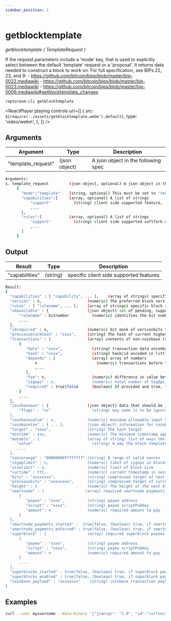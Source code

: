 ```yaml
---
sidebar_position: 1
---
```



# getblocktemplate

_getblocktemplate ( TemplateRequest )_

If the request parameters include a 'mode' key, that is used to explicitly select between the default 'template' request or a 'proposal'.
It returns data needed to construct a block to work on.
For full specification, see BIPs 22, 23, and 9: - https://github.com/bitcoin/bips/blob/master/bip-0022.mediawiki - https://github.com/bitcoin/bips/blob/master/bip-0023.mediawiki - https://github.com/bitcoin/bips/blob/master/bip-0009.mediawiki#getblocktemplate_changes

`raptoreum-cli getblocktemplate`

<ReactPlayer
  playing
  controls
  url={[
    {
      src: `${require('./assets/getblocktemplate.webm').default}`,
      type: 'video/webm',
    },
  ]}
/>

## Arguments

| Argument           | Type          | Description                         |
| ------------------ | ------------- | ----------------------------------- |
| "template_request" | (json object) | A json object in the following spec |

```bash
Arguments:
1. template_request         (json object, optional) A json object in the following spec
     {
       "mode":"template"    (string, optional) This must be set to "template", "proposal" (see BIP 23), or omitted
       "capabilities":[     (array, optional) A list of strings
           "support"          (string) client side supported feature, 'longpoll', 'coinbasetxn', 'coinbasevalue', 'proposal', 'serverlist', 'workid'
           ,...
       ],
       "rules":[            (array, optional) A list of strings
           "support"          (string) client side supported softfork deployment
           ,...
       ]
     }

```

## Output

| Result         | Type     | Description                             |
| -------------- | -------- | --------------------------------------- |
| "capabilities" | (string) | specific client side supported features |

```bash
Result:
{
  "capabilities" : [ "capability", ... ],    (array of strings) specific client side supported features
  "version" : n,                    (numeric) The preferred block version
  "rules" : [ "rulename", ... ],    (array of strings) specific block rules that are to be enforced
  "vbavailable" : {                 (json object) set of pending, supported versionbit (BIP 9) softfork deployments
      "rulename" : bitnumber          (numeric) identifies the bit number as indicating acceptance and readiness for the named softfork rule
      ,...
  },
  "vbrequired" : n,                 (numeric) bit mask of versionbits the server requires set in submissions
  "previousblockhash" : "xxxx",     (string) The hash of current highest block
  "transactions" : [                (array) contents of non-coinbase transactions that should be included in the next block
      {
         "data" : "xxxx",             (string) transaction data encoded in hexadecimal (byte-for-byte)
         "hash" : "xxxx",             (string) hash/id encoded in little-endian hexadecimal
         "depends" : [                (array) array of numbers
             n                          (numeric) transactions before this one (by 1-based index in 'transactions' list) that must be present in the final block if this one is
             ,...
         ],
         "fee": n,                    (numeric) difference in value between transaction inputs and outputs (in duffs); for coinbase transactions, this is a negative Number of the total collected block fees (ie, not including the block subsidy); if key is not present, fee is unknown and clients MUST NOT assume there isn't one
         "sigops" : n,                (numeric) total number of SigOps, as counted for purposes of block limits; if key is not present, sigop count is unknown and clients MUST NOT assume there aren't any
         "required" : true|false      (boolean) if provided and true, this transaction must be in the final block
      }
      ,...
  ],
  "coinbaseaux" : {                 (json object) data that should be included in the coinbase's scriptSig content
      "flags" : "xx"                  (string) key name is to be ignored, and value included in scriptSig
  },
  "coinbasevalue" : n,              (numeric) maximum allowable input to coinbase transaction, including the generation award and transaction fees (in duffs)
  "coinbasetxn" : { ... },          (json object) information for coinbase transaction
  "target" : "xxxx",                (string) The hash target
  "mintime" : xxx,                  (numeric) The minimum timestamp appropriate for next block time in seconds since epoch (Jan 1 1970 GMT)
  "mutable" : [                     (array of string) list of ways the block template may be changed
     "value"                          (string) A way the block template may be changed, e.g. 'time', 'transactions', 'prevblock'
     ,...
  ],
  "noncerange" : "00000000ffffffff",(string) A range of valid nonces
  "sigoplimit" : n,                 (numeric) limit of sigops in blocks
  "sizelimit" : n,                  (numeric) limit of block size
  "curtime" : ttt,                  (numeric) current timestamp in seconds since epoch (Jan 1 1970 GMT)
  "bits" : "xxxxxxxx",              (string) compressed target of next block
  "previousbits" : "xxxxxxxx",      (string) compressed target of current highest block
  "height" : n                      (numeric) The height of the next block
  "smartnode" : [                  (array) required smartnode payments that must be included in the next block
      {
         "payee" : "xxxx",          (string) payee address
         "script" : "xxxx",         (string) payee scriptPubKey
         "amount": n                (numeric) required amount to pay
      }
  },
  "smartnode_payments_started" :  true|false, (boolean) true, if smartnode payments started
  "smartnode_payments_enforced" : true|false, (boolean) true, if smartnode payments are enforced
  "superblock" : [                  (array) required superblock payees that must be included in the next block
      {
         "payee" : "xxxx",          (string) payee address
         "script" : "xxxx",         (string) payee scriptPubKey
         "amount": n                (numeric) required amount to pay
      }
      ,...
  ],
  "superblocks_started" : true|false, (boolean) true, if superblock payments started
  "superblocks_enabled" : true|false, (boolean) true, if superblock payments are enabled
  "coinbase_payload" : "xxxxxxxx"    (string) coinbase transaction payload data encoded in hexadecimal
}
```

## Examples

```bash
curl --user myusername --data-binary '{"jsonrpc": "1.0", "id":"curltest", "method": "getblocktemplate", "params": [] }' -H 'content-type: text/plain;' http://127.0.0.1:9998/
```
